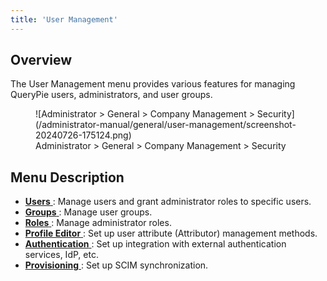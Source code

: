 ```yaml
---
title: 'User Management'
---
```


## Overview

The User Management menu provides various features for managing QueryPie users, administrators, and user groups.

<figure data-layout="center" data-align="center">
![Administrator &gt; General &gt; Company Management &gt; Security](/administrator-manual/general/user-management/screenshot-20240726-175124.png)
<figcaption>
Administrator &gt; General &gt; Company Management &gt; Security
</figcaption>
</figure>

## Menu Description

* [ **Users** ](user-management/users) : Manage users and grant administrator roles to specific users.
* [ **Groups** ](user-management/groups) : Manage user groups.
* [ **Roles** ](user-management/roles) : Manage administrator roles.
* [ **Profile Editor** ](user-management/profile-editor) : Set up user attribute (Attributor) management methods.
* [ **Authentication** ](user-management/authentication) : Set up integration with external authentication services, IdP, etc.
* [ **Provisioning** ](user-management/provisioning) : Set up SCIM synchronization.



